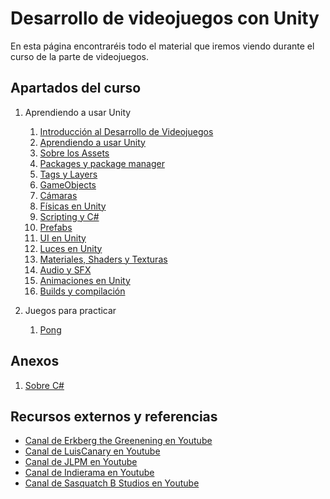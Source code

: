 
# Desarrollo de videojuegos con Unity

En esta página encontraréis todo el material que iremos viendo durante el curso de la parte de videojuegos.

## Apartados del curso

1. Aprendiendo a usar Unity
    1. [Introducción al Desarrollo de Videojuegos](./1-Unity/1-Introduccion.mdx)
    2. [Aprendiendo a usar Unity](./1-Unity/2-Unity.mdx)
    3. [Sobre los Assets](./1-Unity/3-Assets.mdx)
    4. [Packages y package manager](./1-Unity/4-Packages.mdx)
    5. [Tags y Layers](./1-Unity/5-TagsLayers.mdx)
    6. [GameObjects](./1-Unity/6-GameObjects.mdx)
    7. [Cámaras](./1-Unity/7-Camaras.mdx)
    8. [Físicas en Unity](./1-Unity/8-Fisicas.mdx)
    9. [Scripting y C#](./1-Unity/9-Scripting.mdx)
    10. [Prefabs](./1-Unity/10-Prefabs.mdx)
    11. [UI en Unity](./1-Unity/11-UI.mdx)
    12. [Luces en Unity](./1-Unity/12-Luces.mdx)
    13. [Materiales, Shaders y Texturas](./1-Unity/13-MaterialesShadersTexturas.mdx)
    14. [Audio y SFX](./1-Unity/14-Audio.mdx)
    15. [Animaciones en Unity](./1-Unity/15-Animaciones.mdx)
    16. [Builds y compilación](./1-Unity/16-Builds.mdx)

2. Juegos para practicar
    1. [Pong](./2-Pong/1-Pong.mdx)


 ## Anexos

 1. [Sobre C#](./3-CSharp/3-CSharp.mdx) 
 
 ## Recursos externos y referencias

 - [Canal de Erkberg the Greenening en Youtube](https://www.youtube.com/@erkberg)
 - [Canal de LuisCanary en Youtube](https://www.youtube.com/@LuisCanary)
 - [Canal de JLPM en Youtube](https://www.youtube.com/@JLPM)
 - [Canal de Indierama en Youtube](https://www.youtube.com/@Indierama)
 - [Canal de Sasquatch B Studios en Youtube](https://www.youtube.com/@sasquatchbgames)
